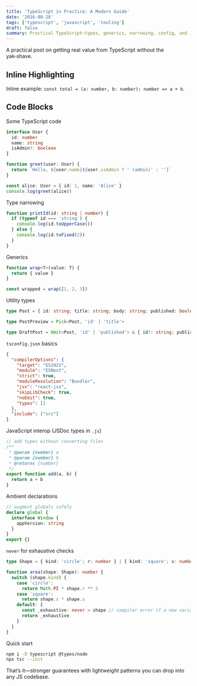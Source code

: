 ```yaml
---
title: 'TypeScript in Practice: A Modern Guide'
date: '2016-08-28'
tags: ['typescript', 'javascript', 'tooling']
draft: false
summary: Practical TypeScript—types, generics, narrowing, config, and JS interop with concise examples.
---
```


A practical post on getting real value from TypeScript without the yak‑shave.

## Inline Highlighting

Inline example: `const total = (a: number, b: number): number => a + b`.

## Code Blocks

Some TypeScript code

```typescript
interface User {
  id: number
  name: string
  isAdmin?: boolean
}

function greet(user: User) {
  return `Hello, ${user.name}${user.isAdmin ? ' (admin)' : ''}`
}

const alice: User = { id: 1, name: 'Alice' }
console.log(greet(alice))
```

Type narrowing

```typescript
function printId(id: string | number) {
  if (typeof id === 'string') {
    console.log(id.toUpperCase())
  } else {
    console.log(id.toFixed(2))
  }
}
```

Generics

```typescript
function wrap<T>(value: T) {
  return { value }
}

const wrapped = wrap([1, 2, 3])
```

Utility types

```typescript
type Post = { id: string; title: string; body: string; published: boolean }

type PostPreview = Pick<Post, 'id' | 'title'>

type DraftPost = Omit<Post, 'id' | 'published'> & { id?: string; published?: false }
```

`tsconfig.json` basics

```json
{
  "compilerOptions": {
    "target": "ES2022",
    "module": "ESNext",
    "strict": true,
    "moduleResolution": "Bundler",
    "jsx": "react-jsx",
    "skipLibCheck": true,
    "noEmit": true,
    "types": []
  },
  "include": ["src"]
}
```

JavaScript interop (JSDoc types in `.js`)

```javascript
// add types without converting files
/**
 * @param {number} a
 * @param {number} b
 * @returns {number}
 */
export function add(a, b) {
  return a + b
}
```

Ambient declarations

```typescript
// augment globals safely
declare global {
  interface Window {
    appVersion: string
  }
}
export {}
```

`never` for exhaustive checks

```typescript
type Shape = { kind: 'circle'; r: number } | { kind: 'square'; s: number }

function area(shape: Shape): number {
  switch (shape.kind) {
    case 'circle':
      return Math.PI * shape.r ** 2
    case 'square':
      return shape.s * shape.s
    default: {
      const _exhaustive: never = shape // compiler error if a new variant is missing
      return _exhaustive
    }
  }
}
```

Quick start

```bash
npm i -D typescript @types/node
npx tsc --init
```

That’s it—stronger guarantees with lightweight patterns you can drop into any JS codebase.
